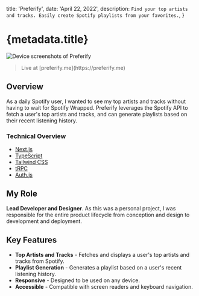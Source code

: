 
  title: 'Preferify',
  date: 'April 22, 2022',
  description: `Find your top artists and tracks. Easily create Spotify playlists from your favorites.`,
}

# {metadata.title}

<div className={cn('mx-0 px-0 md:-mx-24 md:px-4')}>
  <Image src={Preferify} alt='Device screenshots of Preferify' />
</div>

<blockquote>
  <Subheading>Live at [preferify.me](https://preferify.me)</Subheading>
</blockquote>

## Overview

As a daily Spotify user, I wanted to see my top artists and tracks without having to wait for Spotify Wrapped. Preferify leverages the Spotify API to fetch a user's top artists and tracks, and can generate playlists based on their recent listening history.

### Technical Overview

- [Next.js](https://nextjs.org)
- [TypeScript](https://www.typescriptlang.org)
- [Tailwind CSS](https://tailwindcss.com)
- [tRPC](https://trpc.io)
- [Auth.js](https://authjs.dev)

## My Role

**Lead Developer and Designer**. As this was a personal project, I was responsible for the entire product lifecycle from conception and design to development and deployment.

## Key Features

- **Top Artists and Tracks** - Fetches and displays a user's top artists and tracks from Spotify.
- **Playlist Generation** - Generates a playlist based on a user's recent listening history.
- **Responsive** - Designed to be used on any device.
- **Accessible** - Compatible with screen readers and keyboard navigation.
